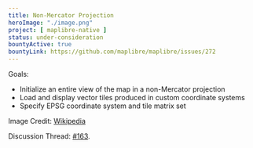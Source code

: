 ```yaml
---
title: Non-Mercator Projection
heroImage: "./image.png"
project: [ maplibre-native ]
status: under-consideration
bountyActive: true
bountyLink: https://github.com/maplibre/maplibre/issues/272
---
```


Goals:

- Initialize an entire view of the map in a non-Mercator projection
- Load and display vector tiles produced in custom coordinate systems
- Specify EPSG coordinate system and tile matrix set

Image Credit: <a href="https://upload.wikimedia.org/wikipedia/commons/f/fa/Mercator-proj.png">Wikipedia</a>

Discussion Thread: [#163](https://github.com/maplibre/maplibre/discussions/163).
